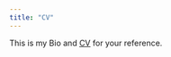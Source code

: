 ```yaml
---
title: "CV"
---
```


This is my Bio and [CV](https://github.com/melissazhangyz/personal_page/blob/master/cv.pdf) for your reference.
